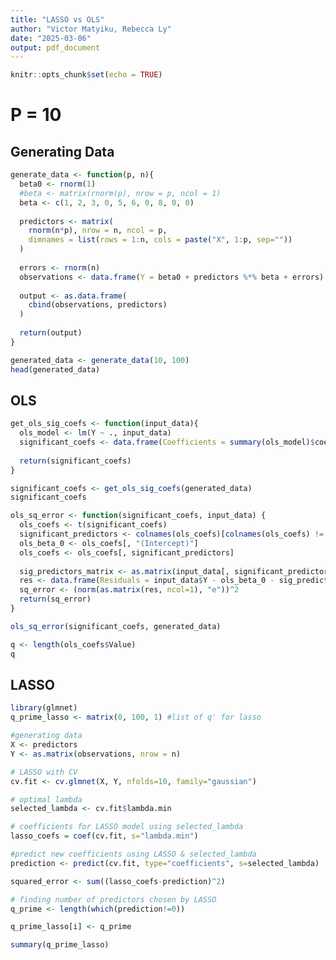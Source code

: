 ```yaml
---
title: "LASSO vs OLS"
author: "Victor Matyiku, Rebecca Ly"
date: "2025-03-06"
output: pdf_document
---
```


```r
knitr::opts_chunk$set(echo = TRUE)
```

# P = 10

## Generating Data

```r
generate_data <- function(p, n){
  beta0 <- rnorm(1)
  #beta <- matrix(rnorm(p), nrow = p, ncol = 1)
  beta <- c(1, 2, 3, 0, 5, 6, 0, 8, 0, 0) 
  
  predictors <- matrix(
    rnorm(n*p), nrow = n, ncol = p,
    dimnames = list(rows = 1:n, cols = paste("X", 1:p, sep=""))
  )
  
  errors <- rnorm(n)
  observations <- data.frame(Y = beta0 + predictors %*% beta + errors)
  
  output <- as.data.frame(
    cbind(observations, predictors)
  )
  
  return(output)
}

generated_data <- generate_data(10, 100)
head(generated_data)
```

## OLS

```r
get_ols_sig_coefs <- function(input_data){
  ols_model <- lm(Y ~ ., input_data)
  significant_coefs <- data.frame(Coefficients = summary(ols_model)$coef[summary(ols_model)$coef[,4] <= .05, 4])
  
  return(significant_coefs)
}

significant_coefs <- get_ols_sig_coefs(generated_data)
significant_coefs
```

```r
ols_sq_error <- function(significant_coefs, input_data) {
  ols_coefs <- t(significant_coefs)
  significant_predictors <- colnames(ols_coefs)[colnames(ols_coefs) != "(Intercept)"]
  ols_beta_0 <- ols_coefs[, "(Intercept)"]
  ols_coefs <- ols_coefs[, significant_predictors]
  
  sig_predictors_matrix <- as.matrix(input_data[, significant_predictors])
  res <- data.frame(Residuals = input_data$Y - ols_beta_0 - sig_predictors_matrix %*% ols_coefs)
  sq_error <- (norm(as.matrix(res, ncol=1), "e"))^2
  return(sq_error)
}

ols_sq_error(significant_coefs, generated_data)
```

```r
q <- length(ols_coefs$Value)
q
```

## LASSO

```r
library(glmnet)
q_prime_lasso <- matrix(0, 100, 1) #list of q' for lasso

#generating data
X <- predictors
Y <- as.matrix(observations, nrow = n)

# LASSO with CV
cv.fit <- cv.glmnet(X, Y, nfolds=10, family="gaussian") 

# optimal lambda
selected_lambda <- cv.fit$lambda.min 

# coefficients for LASSO model using selected_lambda
lasso_coefs = coef(cv.fit, s="lambda.min") 

#predict new coefficients using LASSO & selected_lambda
prediction <- predict(cv.fit, type="coefficients", s=selected_lambda)  

squared_error <- sum((lasso_coefs-prediction)^2)

# finding number of predictors chosen by LASSO
q_prime <- length(which(prediction!=0))

q_prime_lasso[i] <- q_prime

summary(q_prime_lasso)
```